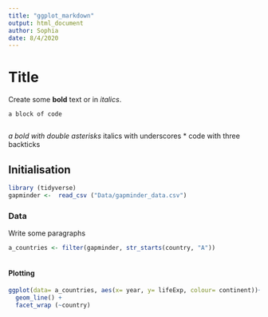 ```yaml
---
title: "ggplot_markdown"
output: html_document
author: Sophia
date: 8/4/2020
---
```


# Title
Create some **bold** text or in _italics_.

```
a block of code
```

```r
```

*a bold with double asterisks
*italics with underscores
* code with three backticks

## Initialisation

```r
library (tidyverse) 
gapminder <-  read_csv ("Data/gapminder_data.csv")

```

### Data

Write some paragraphs

```r
a_countries <- filter(gapminder, str_starts(country, "A"))
                      
```

#### Plotting
```r
ggplot(data= a_countries, aes(x= year, y= lifeExp, colour= continent))+
  geom_line() +
  facet_wrap (~country)
```
